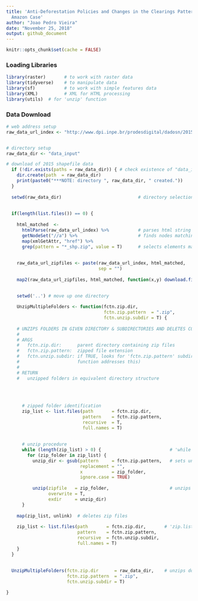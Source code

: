 ```yaml
---
title: 'Anti-Deforestation Policies and Changes in the Clearings Pattern: Brazilian
  Amazon Case'
author: "Joao Pedro Vieira"
date: "November 25, 2018"
output: github_document
---
```


```r
knitr::opts_chunk$set(cache = FALSE)
```


### Loading Libraries
```r
library(raster)       # to work with raster data
library(tidyverse)    # to manipulate data 
library(sf)           # to work with simple features data
library(XML)          # XML for HTML processing
library(utils)  # for 'unzip' function

``` 

### Data Download

```r

# web address setup
raw_data_url_index <- "http://www.dpi.inpe.br/prodesdigital/dadosn/2015/"


# directory setup
raw_data_dir <- "data_input" 

# download of 2015 shapefile data
  if (!dir.exists(paths = raw_data_dir)) { # check existence of "data_input" folder
    dir.create(path  = raw_data_dir)
    print(paste0("***NOTE: directory ", raw_data_dir, " created."))
  }
  
  setwd(raw_data_dir)                             # directory selection
  
  
  if(length(list.files()) == 0) {
  
    html_matched  <- 
      htmlParse(raw_data_url_index) %>%           # parses html string (splits into components)
      getNodeSet("//a") %>%                       # finds nodes matching criterion "//a"
      map(xmlGetAttr, "href") %>% 
      grep(pattern = "*_shp.zip", value = T)      # selects elements matching "*_shp.zip" (returns landsat mosaic scenes)
  
    
    raw_data_url_zipfiles <- paste(raw_data_url_index, html_matched,
                                   sep = "")
    
    map2(raw_data_url_zipfiles, html_matched, function(x,y) download.file(x,y))  # name determined in 'html_matched'
    

    setwd('..') # move up one directory 
  
    UnzipMultipleFolders <- function(fctn.zip.dir,
                                     fctn.zip.pattern  = ".zip",
                                     fctn.unzip.subdir = T) {
  
    # UNZIPS FOLDERS IN GIVEN DIRECTORY & SUBDIRECTORIES AND DELETES COMPRESSED FOLDERS
    #
    # ARGS
    #   fctn.zip.dir:      parent directory containing zip files
    #   fctn.zip.pattern:  zipped file extension
    #   fctn.unzip.subdir: if TRUE, looks for 'fctn.zip.pattern' subdirs in 'fctn.zip.dir' (but does not find nested compressed dirs - 'while' loop in >
    #                      function addresses this)
    #
    # RETURN
    #   unzipped folders in equivalent directory structure
  
  
  
  
      # zipped folder identification 
      zip_list <- list.files(path       = fctn.zip.dir,
                             pattern    = fctn.zip.pattern,
                             recursive  = T,
                             full.names = T)
    
    
      # unzip procedure
      while (length(zip_list) > 0) {                          # 'while' to enable recursive unzip
        for (zip_folder in zip_list) {
          unzip_dir <- gsub(pattern     = fctn.zip.pattern,   # sets unzipped dir structure to mirror original zipped dir structure
                            replacement = "",
                            x           = zip_folder,
                            ignore.case = TRUE)
    
          unzip(zipfile   = zip_folder,                       # unzips folders
                overwrite = T,
                exdir     = unzip_dir)
      }
  
    map(zip_list, unlink)  # deletes zip files
  
    zip_list <- list.files(path       = fctn.zip.dir,       # 'zip.list' updated to check existence of remaining zip dirs in recently unzipped dirs
                           pattern    = fctn.zip.pattern,
                           recursive  = fctn.unzip.subdir,
                           full.names = T)
    }
  }
    
    
  UnzipMultipleFolders(fctn.zip.dir      = raw_data_dir,    # unzips downloaded data and deletes original compressed files
                       fctn.zip.pattern  = ".zip",
                       fctn.unzip.subdir = T)

}

```

